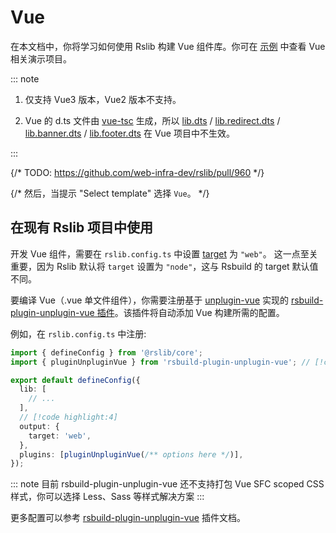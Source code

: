 # Vue

在本文档中，你将学习如何使用 Rslib 构建 Vue 组件库。你可在 [示例](https://github.com/web-infra-dev/rslib/tree/main/examples) 中查看 Vue 相关演示项目。

::: note

1. 仅支持 Vue3 版本，Vue2 版本不支持。

2. Vue 的 d.ts 文件由 [vue-tsc](https://www.npmjs.com/package/vue-tsc) 生成，所以 [lib.dts](/config/lib/dts) / [lib.redirect.dts](/config/lib/redirect#redirectdts) / [lib.banner.dts](/config/lib/banner#bannerdts) / [lib.footer.dts](/config/lib/footer#bannerdts) 在 Vue 项目中不生效。

:::

{/* TODO: https://github.com/web-infra-dev/rslib/pull/960 */}

{/* 然后，当提示 "Select template" 选择 `Vue`。 */}

## 在现有 Rslib 项目中使用

开发 Vue 组件，需要在 `rslib.config.ts` 中设置 [target](/config/rsbuild/output#outputtarget) 为 `"web"`。 这一点至关重要，因为 Rslib 默认将 `target` 设置为 `"node"`，这与 Rsbuild 的 target 默认值不同。

要编译 Vue（.vue 单文件组件），你需要注册基于 [unplugin-vue](https://github.com/unplugin/unplugin-vue) 实现的 [rsbuild-plugin-unplugin-vue 插件](https://github.com/rspack-contrib/rsbuild-plugin-unplugin-vue)。该插件将自动添加 Vue 构建所需的配置。

例如，在 `rslib.config.ts` 中注册:

```ts title="rslib.config.ts"
import { defineConfig } from '@rslib/core';
import { pluginUnpluginVue } from 'rsbuild-plugin-unplugin-vue'; // [!code highlight]

export default defineConfig({
  lib: [
    // ...
  ],
  // [!code highlight:4]
  output: {
    target: 'web',
  },
  plugins: [pluginUnpluginVue(/** options here */)],
});
```

::: note
目前 rsbuild-plugin-unplugin-vue 还不支持打包 Vue SFC scoped CSS 样式，你可以选择 Less、Sass 等样式解决方案
:::

更多配置可以参考 [rsbuild-plugin-unplugin-vue](https://github.com/rspack-contrib/rsbuild-plugin-unplugin-vue) 插件文档。
